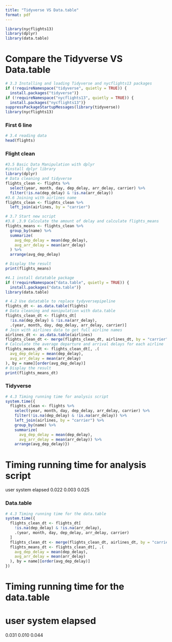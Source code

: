 ```yaml
---
title: "Tidyverse VS Data.table"
format: pdf
---
```


```r

library(nycflights13)
library(dplyr)
library(data.table)

```

# Compare the Tidyverse VS Data.table

```r
# 3.3 Installing and loading Tidyverse and nycflights13 packages
if (!requireNamespace("tidyverse", quietly = TRUE)) {
  install.packages("tidyverse")}
if (!requireNamespace("nycflights13", quietly = TRUE)) {
  install.packages("nycflights13")}
suppressPackageStartupMessages(library(tidyverse))
library(nycflights13)
```

### First 6 line

```r

# 3.4 reading data
head(flights) 
```

### Flight clean

```r
#3.5 Basic Data Manipulation with dplyr
#install dplyr library
library(dplyr)
# Data cleaning and tidyverse
flights_clean <- flights %>%
  select(year, month, day, dep_delay, arr_delay, carrier) %>%
  filter(!is.na(dep_delay) & !is.na(arr_delay))
#3.6 Joining with airlines name
flights_clean <- flights_clean %>%
  left_join(airlines, by = "carrier")
```

```r
# 3.7 Start new script
#3.8 ,3.9 Calculate the amount of delay and calculate flights_means
flights_means <- flights_clean %>%
  group_by(name) %>%
  summarize(
    avg_dep_delay = mean(dep_delay),
    avg_arr_delay = mean(arr_delay)
  ) %>%
  arrange(avg_dep_delay)

# Display the result
print(flights_means)
```


```r
#4.1 install datatable package
if (!requireNamespace("data.table", quietly = TRUE)) {
  install.packages("data.table")}
library(data.table)
```


```r
# 4.2 Use datatable to replace tydyversepipeline
flights_dt <- as.data.table(flights)
# Data cleaning and manipulation with data.table
flights_clean_dt <- flights_dt[
  !is.na(dep_delay) & !is.na(arr_delay),
  .(year, month, day, dep_delay, arr_delay, carrier)]
# Join with airlines data to get full airline names
airlines_dt <- as.data.table(airlines)
flights_clean_dt <- merge(flights_clean_dt, airlines_dt, by = "carrier", all.x = TRUE)
# Calculate the average departure and arrival delays for each airline
flights_means_dt <- flights_clean_dt[, .(
  avg_dep_delay = mean(dep_delay),
  avg_arr_delay = mean(arr_delay)
), by = name][order(avg_dep_delay)]
# Display the result
print(flights_means_dt)
```

### Tidyverse

```r
# 4.3 Timing running time for analysis script
system.time({
  flights_clean <- flights %>%
    select(year, month, day, dep_delay, arr_delay, carrier) %>%
    filter(!is.na(dep_delay) & !is.na(arr_delay)) %>%
    left_join(airlines, by = "carrier") %>%
    group_by(name) %>%
    summarize(
      avg_dep_delay = mean(dep_delay),
      avg_arr_delay = mean(arr_delay)) %>%
    arrange(avg_dep_delay)})
```
# Timing running time for analysis script
   user  system elapsed 
  0.022   0.003   0.025 
  

### Data.table

```r
# 4.3 Timing running time for the data.table
system.time({
  flights_clean_dt <- flights_dt[
    !is.na(dep_delay) & !is.na(arr_delay),
    .(year, month, day, dep_delay, arr_delay, carrier)
  ]
  flights_clean_dt <- merge(flights_clean_dt, airlines_dt, by = "carrier", all.x = TRUE)
  flights_means_dt <- flights_clean_dt[, .(
    avg_dep_delay = mean(dep_delay),
    avg_arr_delay = mean(arr_delay)
  ), by = name][order(avg_dep_delay)]
})
```

# Timing running time for the data.table
#   user  system elapsed 
  0.031   0.010   0.044